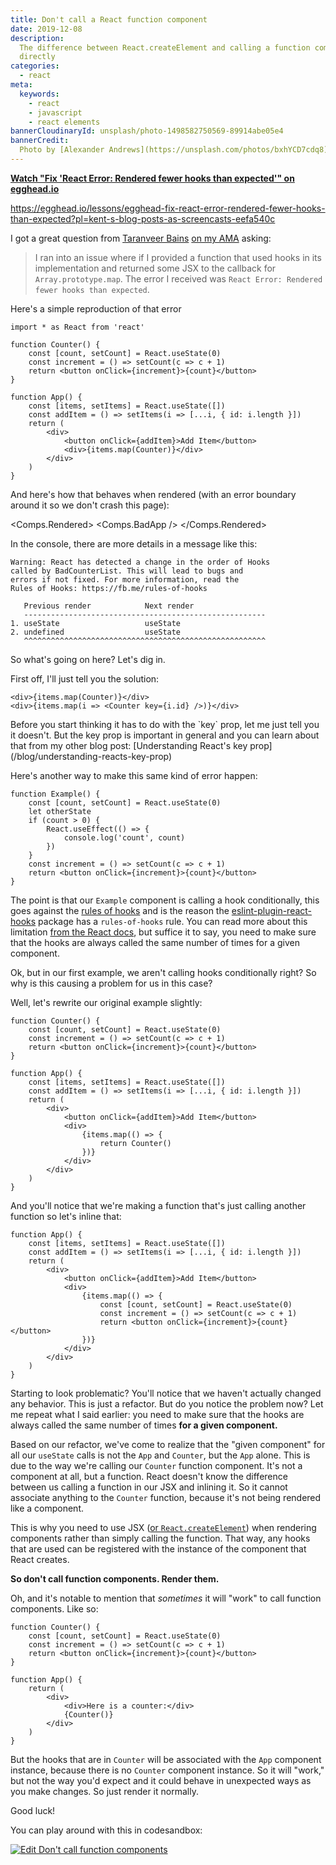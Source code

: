 ```yaml
---
title: Don't call a React function component
date: 2019-12-08
description:
  The difference between React.createElement and calling a function component
  directly
categories:
  - react
meta:
  keywords:
    - react
    - javascript
    - react elements
bannerCloudinaryId: unsplash/photo-1498582750569-89914abe05e4
bannerCredit:
  Photo by [Alexander Andrews](https://unsplash.com/photos/bxhYCD7cdq8)
---
```



**[Watch "Fix 'React Error: Rendered fewer hooks than expected'" on egghead.io](https://egghead.io/lessons/egghead-fix-react-error-rendered-fewer-hooks-than-expected?pl=kent-s-blog-posts-as-screencasts-eefa540c)**

https://egghead.io/lessons/egghead-fix-react-error-rendered-fewer-hooks-than-expected?pl=kent-s-blog-posts-as-screencasts-eefa540c

I got a great question from [Taranveer Bains](https://github.com/tearingItUp786)
[on my AMA](https://github.com/kentcdodds/ama/issues/763) asking:

> I ran into an issue where if I provided a function that used hooks in its
> implementation and returned some JSX to the callback for
> `Array.prototype.map`. The error I received was
> `React Error: Rendered fewer hooks than expected`.

Here's a simple reproduction of that error

```tsx
import * as React from 'react'

function Counter() {
	const [count, setCount] = React.useState(0)
	const increment = () => setCount(c => c + 1)
	return <button onClick={increment}>{count}</button>
}

function App() {
	const [items, setItems] = React.useState([])
	const addItem = () => setItems(i => [...i, { id: i.length }])
	return (
		<div>
			<button onClick={addItem}>Add Item</button>
			<div>{items.map(Counter)}</div>
		</div>
	)
}
```

And here's how that behaves when rendered (with an error boundary around it so
we don't crash this page):

<Comps.Rendered>
	<Comps.BadApp />
</Comps.Rendered>

In the console, there are more details in a message like this:

```
Warning: React has detected a change in the order of Hooks
called by BadCounterList. This will lead to bugs and
errors if not fixed. For more information, read the
Rules of Hooks: https://fb.me/rules-of-hooks

   Previous render            Next render
   ------------------------------------------------------
1. useState                   useState
2. undefined                  useState
   ^^^^^^^^^^^^^^^^^^^^^^^^^^^^^^^^^^^^^^^^^^^^^^^^^^^^^^
```

So what's going on here? Let's dig in.

First off, I'll just tell you the solution:

```tsx remove=1 add=2
<div>{items.map(Counter)}</div>
<div>{items.map(i => <Counter key={i.id} />)}</div>
```

<callout-warning class="aside">
	Before you start thinking it has to do with the `key` prop, let me just tell
	you it doesn't. But the key prop is important in general and you can learn
	about that from my other blog post: [Understanding React's key
	prop](/blog/understanding-reacts-key-prop)
</callout-warning>

Here's another way to make this same kind of error happen:

```tsx
function Example() {
	const [count, setCount] = React.useState(0)
	let otherState
	if (count > 0) {
		React.useEffect(() => {
			console.log('count', count)
		})
	}
	const increment = () => setCount(c => c + 1)
	return <button onClick={increment}>{count}</button>
}
```

The point is that our `Example` component is calling a hook conditionally, this
goes against the [rules of hooks](https://reactjs.org/docs/hooks-rules.html) and
is the reason the
[eslint-plugin-react-hooks](https://www.npmjs.com/package/eslint-plugin-react-hooks)
package has a `rules-of-hooks` rule. You can read more about this limitation
[from the React docs](https://reactjs.org/docs/hooks-rules.html#explanation),
but suffice it to say, you need to make sure that the hooks are always called
the same number of times for a given component.

Ok, but in our first example, we aren't calling hooks conditionally right? So
why is this causing a problem for us in this case?

Well, let's rewrite our original example slightly:

```tsx lines=14-16
function Counter() {
	const [count, setCount] = React.useState(0)
	const increment = () => setCount(c => c + 1)
	return <button onClick={increment}>{count}</button>
}

function App() {
	const [items, setItems] = React.useState([])
	const addItem = () => setItems(i => [...i, { id: i.length }])
	return (
		<div>
			<button onClick={addItem}>Add Item</button>
			<div>
				{items.map(() => {
					return Counter()
				})}
			</div>
		</div>
	)
}
```

And you'll notice that we're making a function that's just calling another
function so let's inline that:

```tsx lines=8-12
function App() {
	const [items, setItems] = React.useState([])
	const addItem = () => setItems(i => [...i, { id: i.length }])
	return (
		<div>
			<button onClick={addItem}>Add Item</button>
			<div>
				{items.map(() => {
					const [count, setCount] = React.useState(0)
					const increment = () => setCount(c => c + 1)
					return <button onClick={increment}>{count}</button>
				})}
			</div>
		</div>
	)
}
```

Starting to look problematic? You'll notice that we haven't actually changed any
behavior. This is just a refactor. But do you notice the problem now? Let me
repeat what I said earlier: you need to make sure that the hooks are always
called the same number of times **for a given component.**

Based on our refactor, we've come to realize that the "given component" for all
our `useState` calls is not the `App` and `Counter`, but the `App` alone. This
is due to the way we're calling our `Counter` function component. It's not a
component at all, but a function. React doesn't know the difference between us
calling a function in our JSX and inlining it. So it cannot associate anything
to the `Counter` function, because it's not being rendered like a component.

This is why you need to use JSX ([or `React.createElement`](/blog/what-is-jsx))
when rendering components rather than simply calling the function. That way, any
hooks that are used can be registered with the instance of the component that
React creates.

**So don't call function components. Render them.**

Oh, and it's notable to mention that _sometimes_ it will "work" to call function
components. Like so:

```tsx
function Counter() {
	const [count, setCount] = React.useState(0)
	const increment = () => setCount(c => c + 1)
	return <button onClick={increment}>{count}</button>
}

function App() {
	return (
		<div>
			<div>Here is a counter:</div>
			{Counter()}
		</div>
	)
}
```

But the hooks that are in `Counter` will be associated with the `App` component
instance, because there is no `Counter` component instance. So it will "work,"
but not the way you'd expect and it could behave in unexpected ways as you make
changes. So just render it normally.

Good luck!

You can play around with this in codesandbox:

[![Edit Don't call function components](https://codesandbox.io/static/img/play-codesandbox.svg)](https://codesandbox.io/s/epic-star-lo0ic?fontsize=14&hidenavigation=1&theme=dark)
